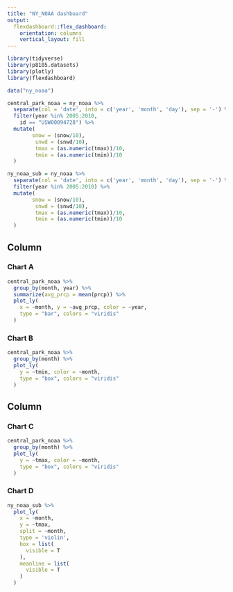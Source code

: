 ```yaml
---
title: "NY_NOAA dashboard"
output: 
  flexdashboard::flex_dashboard:
    orientation: columns
    vertical_layout: fill
---
```


```r
library(tidyverse)
library(p8105.datasets)
library(plotly)
library(flexdashboard)

```

```r
data("ny_noaa")

central_park_noaa = ny_noaa %>% 
  separate(col = 'date', into = c('year', 'month', 'day'), sep = '-') %>%
  filter(year %in% 2005:2010,
    id == "USW00094728") %>%
  mutate(
        snow = (snow/10),
         snwd = (snwd/10),
         tmax = (as.numeric(tmax))/10,
         tmin = (as.numeric(tmin))/10
  )
```


```r
ny_noaa_sub = ny_noaa %>% 
  separate(col = 'date', into = c('year', 'month', 'day'), sep = '-') %>%
  filter(year %in% 2005:2010) %>% 
  mutate(
        snow = (snow/10),
         snwd = (snwd/10),
         tmax = (as.numeric(tmax))/10,
         tmin = (as.numeric(tmin))/10
  )

```

Column {data-width=500}
-----------------------------------------------------------------------

### Chart A

```r
central_park_noaa %>% 
  group_by(month, year) %>% 
  summarize(avg_prcp = mean(prcp)) %>% 
  plot_ly(
    x = ~month, y = ~avg_prcp, color = ~year,
    type = "bar", colors = "viridis"
  )

```
### Chart B

```r
central_park_noaa %>% 
  group_by(month) %>% 
  plot_ly(
    y = ~tmin, color = ~month,
    type = "box", colors = "viridis"
  )
```

Column {data-width=500}
-----------------------------------------------------------------------

### Chart C

```r
central_park_noaa %>% 
  group_by(month) %>% 
  plot_ly(
    y = ~tmax, color = ~month,
    type = "box", colors = "viridis"
  )
```

### Chart D

```r
ny_noaa_sub %>%
  plot_ly(
    x = ~month,
    y = ~tmax,
    split = ~month,
    type = 'violin',
    box = list(
      visible = T
    ),
    meanline = list(
      visible = T
    )
  ) 

```





